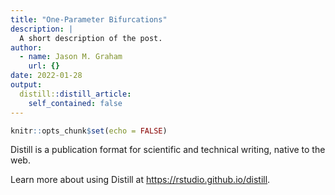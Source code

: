 ```yaml
---
title: "One-Parameter Bifurcations"
description: |
  A short description of the post.
author:
  - name: Jason M. Graham
    url: {}
date: 2022-01-28
output:
  distill::distill_article:
    self_contained: false
---
```



```r
knitr::opts_chunk$set(echo = FALSE)
```

Distill is a publication format for scientific and technical writing, native to the web.

Learn more about using Distill at <https://rstudio.github.io/distill>.


